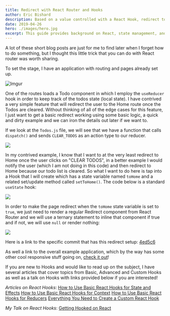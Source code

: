 ```yaml
---
title: Redirect with React Router and Hooks
author: Eric Bishard 
description: Based on a value controlled with a React Hook, redirect to a new route when the value is true
date: 2019-04-26
hero: ./images/hero.jpg
excerpt: This guide provides background on React, state management, and serve as an exhaustive guide to the built in react hooks.
---
```


A lot of these short blog posts are just for me to find later when I forget how to do something, but I thought this little trick that you can do with React router was worth sharing.

To set the stage, I have an application with routing and pages already set up.

![Imgur](https://i.imgur.com/y01HqkX.png)


One of the routes loads a Todo component in which I employ the `useReducer` hook in order to keep track of the todos state (local state). I have contrived a very simple feature that will redirect the user to the Home route once the Todos are cleared. Without thinking of all of the edge cases for this feature, I just want to get a basic redirect working using some basic logic, a quick and dirty example and we can iron the details out later if we want to.

If we look at the `Todos.js` file, we will see that we have a function that calls `dispatch()` and sends `CLEAR_TODOS` as an action type to our reducer.

![](https://i.imgur.com/tI1uX1Z.png)
 
In my contrived example, I know that I want to at the very least redirect to Home once the user clicks on "CLEAR TODOS", in a better example I would notify the user (which I am not doing in this code) and then redirect to Home because our todo list is cleared. So what I want to do here is tap into a Hook that I will create which has a state variable named `toHome` and a related set/update method called `setToHome()`. The code below is a standard `useState` hook:

![](https://i.imgur.com/We1yF3S.png)

In order to make the page redirect when the `toHome` state variable is set to `true`, we just need to render a regular Redirect component from React Router and we will use a ternary statement to inline that component if true and if not, we will use `null` or render nothing:

![](https://i.imgur.com/jEhMyIq.png)


Here is a link to the specific commit that has this redirect setup: [4ed5c6](https://github.com/httpJunkie/react-todo/commit/4ed5c60e7a58ff021d31f05f557311eabd4a098d)

As well a link to the overall example application, which by the way has some other cool responsive stuff going on, [check it out](https://github.com/httpJunkie/react-todo)!

If you are new to Hooks and would like to read up on the subject, I have several articles that cover topics from Basic, Advanced and Custom Hooks as well as a talk on Hooks with links provided below if you are interested!

*Articles on React Hooks*:
[How to Use Basic React Hooks for State and Effects](https://www.telerik.com/blogs/how-to-use-basic-react-hooks-for-state-and-effects)
[How to Use Basic React Hooks for Context](https://www.telerik.com/blogs/how-to-use-basic-react-hooks-for-context)
[How to Use Basic React Hooks for Reducers](https://www.telerik.com/blogs/how-to-use-basic-react-hooks-for-reducers)
[Everything You Need to Create a Custom React Hook](https://www.telerik.com/blogs/everything-you-need-to-create-a-custom-react-hook)

*My Talk on React Hooks*:
[Getting Hooked on React](https://www.youtube.com/watch?v=MfAxhBMTkuQ&t=15s)
